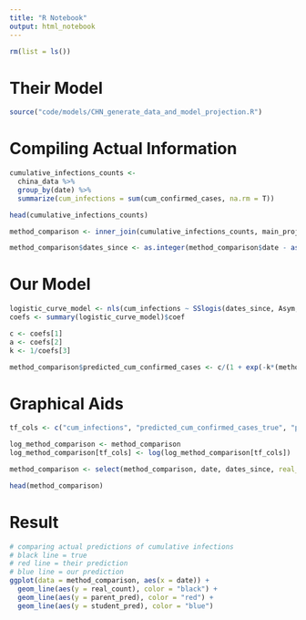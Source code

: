 ---
title: "R Notebook"
output: html_notebook
---

```{r}
rm(list = ls())
```

# Their Model

```{r}
source("code/models/CHN_generate_data_and_model_projection.R")
```

# Compiling Actual Information

```{r}
cumulative_infections_counts <-
  china_data %>%
  group_by(date) %>%
  summarize(cum_infections = sum(cum_confirmed_cases, na.rm = T))
```

```{r}
head(cumulative_infections_counts)
```

```{r}
method_comparison <- inner_join(cumulative_infections_counts, main_projection, by = "date")
```

```{r}
method_comparison$dates_since <- as.integer(method_comparison$date - as.Date("2020-01-16"))
```

# Our Model

```{r}
logistic_curve_model <- nls(cum_infections ~ SSlogis(dates_since, Asym, xmid, scal), data = method_comparison)
coefs <- summary(logistic_curve_model)$coef
```

```{r}
c <- coefs[1]
a <- coefs[2]
k <- 1/coefs[3]

method_comparison$predicted_cum_confirmed_cases <- c/(1 + exp(-k*(method_comparison$dates_since - a)))
```

# Graphical Aids

```{r}
tf_cols <- c("cum_infections", "predicted_cum_confirmed_cases_true", "predicted_cum_confirmed_cases_no_policy")

log_method_comparison <- method_comparison
log_method_comparison[tf_cols] <- log(log_method_comparison[tf_cols])
```

```{r}
method_comparison <- select(method_comparison, date, dates_since, real_count = cum_infections, parent_pred = predicted_cum_confirmed_cases_true, student_pred = predicted_cum_confirmed_cases)

head(method_comparison)
```


# Result

```{r}
# comparing actual predictions of cumulative infections
# black line = true
# red line = their prediction
# blue line = our prediction
ggplot(data = method_comparison, aes(x = date)) +
  geom_line(aes(y = real_count), color = "black") +
  geom_line(aes(y = parent_pred), color = "red") +
  geom_line(aes(y = student_pred), color = "blue")
```


